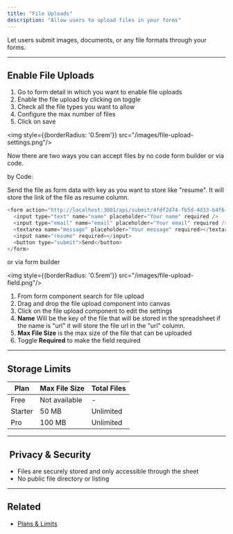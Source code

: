 ```yaml
---
title: "File Uploads"
description: "Allow users to upload files in your forms"
---
```


Let users submit images, documents, or any file formats through your forms.

---

## Enable File Uploads

1. Go to form detail in which you want to enable file uploads
2. Enable the file upload by clicking on toggle
3. Check all the file types you want to allow 
4. Configure the max number of files
5. Click on save

<img style={{borderRadius: '0.5rem'}} src="/images/file-upload-settings.png"/>

Now there are two ways you can accept files by no code form builder or via code. 

by Code: 

Send the file as form data with key as you want to store like "resume". It will store the link of the file as resume column.
```javascript
<form action="http://localhost:3001/api/submit/4fdf2d74-fb5d-4d33-b4f6-7669a1c586e3" method="POST">
  <input type="text" name="name" placeholder="Your name" required />
  <input type="email" name="email" placeholder="Your email" required />
  <textarea name="message" placeholder="Your message" required></textarea>
  <input name="resume" required></input>
  <button type="submit">Send</button>
</form>
```

or via form builder

<img style={{borderRadius: '0.5rem'}} src="/images/file-upload-field.png"/>

1. From form component search for file upload
2. Drag and drop the file upload component into canvas
3. Click on the file upload component to edit the settings
4. **Name** Will be the key of the file that will be stored in the spreadsheet if the name is "url" it will store the file url in the "url" column.
5. **Max File Size** is the max size of the file that can be uploaded
6. Toggle **Required** to make the field required
---

##  Storage Limits

| Plan    | Max File Size | Total Files |
|---------|---------------|-------------|
| Free    | Not available | -           |
| Starter | 50 MB         | Unlimited   |
| Pro     | 100 MB        | Unlimited   |

---

## ️ Privacy & Security

- Files are securely stored and only accessible through the sheet
- No public file directory or listing

---

## Related

- [Plans & Limits](../account/limits.md)
